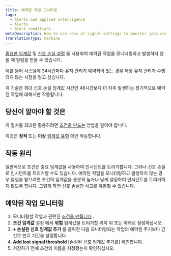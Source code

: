 ```yaml
---
title: 예약된 작업 모니터링
tags:
  - Alerts and applied intelligence
  - Alerts
  - Alert conditions
metaDescription: How to use loss of signal settings to monitor jobs and be alerted when they don't happen.
translationType: machine
---
```


[중요한 임계값](/docs/alerts-applied-intelligence/new-relic-alerts/advanced-alerts/advanced-techniques/set-thresholds-alert-condition) 및 [신호 손실 설정](/docs/alerts-applied-intelligence/new-relic-alerts/alert-conditions/create-nrql-alert-conditions#signal-loss) 을 사용하여 예약된 작업을 모니터링하고 발생하지 않을 때 알림을 받을 수 있습니다.

예를 들어 시스템에 24시간마다 유지 관리가 예약되어 있는 경우 해당 유지 관리가 수행되지 않는 시점을 알고 싶습니다.

이 기술은 최대 신호 손실 임계값 시간인 48시간보다 더 자주 발생하는 정기적으로 예약된 작업에 대해서만 작동합니다.

## 당신이 알아야 할 것은

이 절차를 최대한 활용하려면 [조건을 만드는](/docs/alerts-applied-intelligence/new-relic-alerts/alert-conditions/create-alert-conditions) 방법을 알아야 합니다.

이것은 **정적** 또는 **이상** [임계값 유형](/docs/alerts-applied-intelligence/new-relic-alerts/alert-conditions/create-nrql-alert-conditions#threshold-types) 에만 작동합니다.

## 작동 원리

일반적으로 조건은 중요 임계값을 사용하여 인시던트를 트리거합니다. 그러나 신호 손실로 인시던트를 트리거할 수도 있습니다. 예약된 작업을 모니터링하고 발생하지 않는 경우 알림을 받으려면 조건의 임계값을 충분히 높거나 낮게 설정하여 인시던트를 트리거하지 않도록 합니다. 그렇게 하면 신호 손실만 사고를 유발할 수 있습니다.

## 예약된 작업 모니터링

1. 모니터링할 작업과 관련된 [조건을 만듭니다](/docs/alerts-applied-intelligence/new-relic-alerts/alert-conditions/create-alert-conditions) .
2. **조건 임계값** 설정 에서 **위험** 임계값을 트리거할 위치 위 또는 아래로 설정하십시오.
3. **+ 손실된 신호 임계값 추가** 를 클릭한 다음 모니터링되는 작업의 예약된 주기보다 긴 신호 만료 기간을 설정합니다.
4. **Add lost signal threshold** \[손실된 신호 임계값 추가를] 확인합니다.
5. 저장하기 전에 조건의 이름을 지정했는지 확인하십시오.